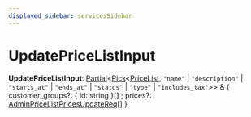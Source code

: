 ```yaml
---
displayed_sidebar: servicesSidebar
---
```



# UpdatePriceListInput

 **UpdatePriceListInput**: [Partial](Partial.mdx)&#60;[Pick](Pick.mdx)&#60;[PriceList](../classes/PriceList.mdx), `"name"` \| `"description"` \| `"starts_at"` \| `"ends_at"` \| `"status"` \| `"type"` \| `"includes_tax"`&#62;&#62; & &#123; customer_groups?: &#123; id: string  &#125;[] ; prices?: [AdminPriceListPricesUpdateReq](../classes/AdminPriceListPricesUpdateReq.mdx)[]  &#125;
